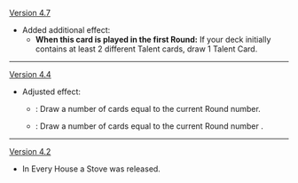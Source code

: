 {{Change History/Header}}
[[Version 4.7]]
* Added additional effect:
** '''When this card is played in the first Round:''' If your deck initially contains at least 2 different Talent cards, draw 1 Talent Card.
----
[[Version 4.4]]
* Adjusted effect:
** {{Color|Old}}: Draw a number of cards equal to the current Round number.
** {{Color|New}}: Draw a number of cards equal to the current Round number {{highlight|minus 1}}.
----
[[Version 4.2]]
* In Every House a Stove was released.